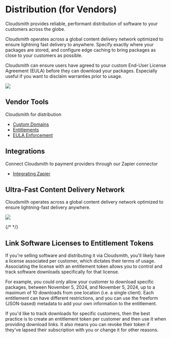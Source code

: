 

# Distribution (for Vendors)

Cloudsmith provides reliable, performant distribution of software to your customers across the globe.

Cloudsmith operates across a global content delivery network optimized to ensure lightning fast delivery to anywhere. Specify exactly where your packages are stored, and configure edge caching to bring packages as close to your customers as possible.

Cloudsmith can ensure users have agreed to your custom End-User License Agreement (EULA) before they can download your packages. Especially useful if you want to disclaim warranties prior to usage.

<img src="https://files.readme.io/2d6fc0d-CS_Global_Distribution.svg" />


## Vendor Tools

Cloudsmith for distribution
<ul>
<li><a href="/getting-started/custom-domains">Custom Domains</a></li>
<li><a href="/distributing-your-software/entitlement-tokens">Entitlements</a></li>
<li><a href="/distributing-your-software/eula">EULA Enforcement</a></li>
</ul>

## Integrations

Connect Cloudsmith to payment providers through our Zapier connector
<ul>
<li><a href="/integrations/integrating-with-zapier\">Integrating Zapier</a></li>
</ul>


## Ultra-Fast Content Delivery Network

Cloudsmith operates across a global content delivery network optimized to ensure lightning-fast delivery anywhere.

<img src="https://files.readme.io/6a14392-CS_Map_showing_POPs.svg" />

{/* <BlockImage src={img}></BlockImage> */}

## Link Software Licenses to Entitlement Tokens

If you're selling software and distributing it via Cloudsmith, you'll likely have a license associated per customer, which dictates their terms of usage. Associating the license with an entitlement token allows you to control and track software downloads specifically for that license. 

For example, you could only allow your customer to download specific packages, between November 5, 2024, and November 5, 2024, up to a maximum of 10 downloads from one location (i.e. a single client). Each entitlement can have different restrictions, and you can use the freeform (JSON-based) metadata to add your own information to the entitlement.

If you'd like to track downloads for specific customers, then the best practice is to create an entitlement token per customer and then use it when providing download links. It also means you can revoke their token if they've lapsed their subscription with you or change it for other reasons.
